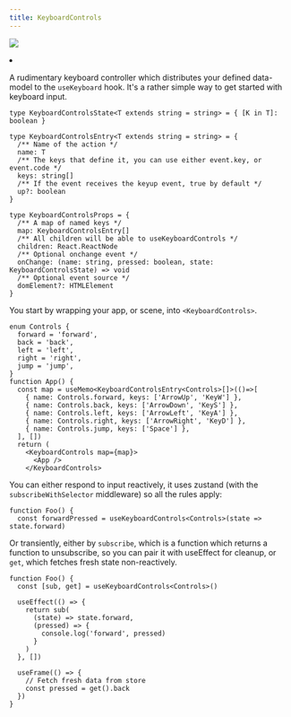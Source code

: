 ```yaml
---
title: KeyboardControls
---
```


![](https://img.shields.io/badge/-Dom only-red)

<Grid cols={4}>
  <li>
    <Codesandbox id="vkgi6" />
  </li>
</Grid>

A rudimentary keyboard controller which distributes your defined data-model to the `useKeyboard` hook. It's a rather simple way to get started with keyboard input.

```tsx
type KeyboardControlsState<T extends string = string> = { [K in T]: boolean }

type KeyboardControlsEntry<T extends string = string> = {
  /** Name of the action */
  name: T
  /** The keys that define it, you can use either event.key, or event.code */
  keys: string[]
  /** If the event receives the keyup event, true by default */
  up?: boolean
}

type KeyboardControlsProps = {
  /** A map of named keys */
  map: KeyboardControlsEntry[]
  /** All children will be able to useKeyboardControls */
  children: React.ReactNode
  /** Optional onchange event */
  onChange: (name: string, pressed: boolean, state: KeyboardControlsState) => void
  /** Optional event source */
  domElement?: HTMLElement
}
```

You start by wrapping your app, or scene, into `<KeyboardControls>`.

```tsx
enum Controls {
  forward = 'forward',
  back = 'back',
  left = 'left',
  right = 'right',
  jump = 'jump',
}
function App() {
  const map = useMemo<KeyboardControlsEntry<Controls>[]>(()=>[
    { name: Controls.forward, keys: ['ArrowUp', 'KeyW'] },
    { name: Controls.back, keys: ['ArrowDown', 'KeyS'] },
    { name: Controls.left, keys: ['ArrowLeft', 'KeyA'] },
    { name: Controls.right, keys: ['ArrowRight', 'KeyD'] },
    { name: Controls.jump, keys: ['Space'] },
  ], [])
  return (
    <KeyboardControls map={map}>
      <App />
    </KeyboardControls>
```

You can either respond to input reactively, it uses zustand (with the `subscribeWithSelector` middleware) so all the rules apply:

```tsx
function Foo() {
  const forwardPressed = useKeyboardControls<Controls>(state => state.forward)
```

Or transiently, either by `subscribe`, which is a function which returns a function to unsubscribe, so you can pair it with useEffect for cleanup, or `get`, which fetches fresh state non-reactively.

```tsx
function Foo() {
  const [sub, get] = useKeyboardControls<Controls>()

  useEffect(() => {
    return sub(
      (state) => state.forward,
      (pressed) => {
        console.log('forward', pressed)
      }
    )
  }, [])

  useFrame(() => {
    // Fetch fresh data from store
    const pressed = get().back
  })
}
```
